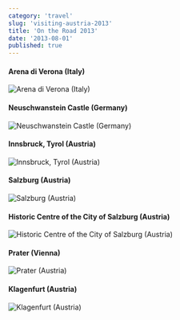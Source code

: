 ```yaml
---
category: 'travel'
slug: 'visiting-austria-2013'
title: 'On the Road 2013'
date: '2013-08-01'
published: true
---
```


#### Arena di Verona (Italy)

![Arena di Verona (Italy)](./images/arenaVerona.jpeg)

#### Neuschwanstein Castle (Germany)

![Neuschwanstein Castle (Germany)](./images/neuschwanstein⁩.jpeg)

#### Innsbruck⁩, ⁨Tyrol⁩ ⁨(Austria⁩)

![Innsbruck⁩, ⁨Tyrol⁩ ⁨(Austria⁩)](./images/innsbruck.jpeg)

#### Salzburg⁩ ⁨(Austria⁩)

![Salzburg⁩ ⁨(Austria⁩)](./images/salzburg.jpeg)

#### Historic Centre of the City of Salzburg⁩ ⁨(Austria⁩)

![Historic Centre of the City of Salzburg⁩ ⁨(Austria⁩)](./images/centerSalzburg.jpeg)

#### Prater ⁨(Vienna⁩)

![Prater ⁨(Austria⁩)](./images/prater.jpeg)

#### Klagenfurt (Austria⁩)

![Klagenfurt ⁨(Austria⁩)](./images/klagenfurt.jpeg)
